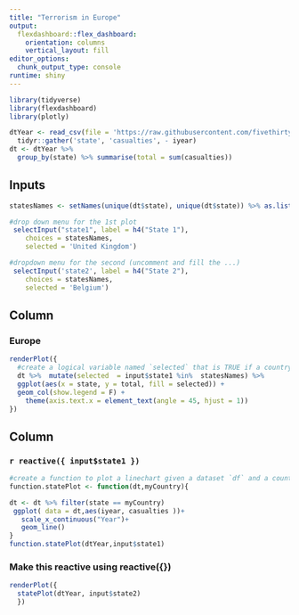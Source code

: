 ```yaml
---
title: "Terrorism in Europe"
output: 
  flexdashboard::flex_dashboard:
    orientation: columns
    vertical_layout: fill
editor_options: 
  chunk_output_type: console
runtime: shiny
---
```


```r
library(tidyverse)
library(flexdashboard)
library(plotly)
```

```r
dtYear <- read_csv(file = 'https://raw.githubusercontent.com/fivethirtyeight/data/master/terrorism/eu_terrorism_fatalities_by_country.csv') %>% 
  tidyr::gather('state', 'casualties', - iyear)
dt <- dtYear %>% 
  group_by(state) %>% summarise(total = sum(casualties))
```

Inputs {.sidebar}
-------------------------------------

```r
statesNames <- setNames(unique(dt$state), unique(dt$state)) %>% as.list()

#drop down menu for the 1st plot
 selectInput("state1", label = h4("State 1"), 
    choices = statesNames, 
    selected = 'United Kingdom')

#dropdown menu for the second (uncomment and fill the ...)
 selectInput('state2', label = h4("State 2"), 
    choices = statesNames, 
    selected = 'Belgium')
```
 


Column {data-width=650}
-----------------------------------------------------------------------

### Europe

```r

renderPlot({
  #create a logical variable named `selected` that is TRUE if a country is selected in either one of the drop-down menus and FALSE otherwise. To extract the selected value use input$selectInputID e.g., input$state1
  dt %>%  mutate(selected  = input$state1 %in%  statesNames) %>% 
  ggplot(aes(x = state, y = total, fill = selected)) +
  geom_col(show.legend = F) +
    theme(axis.text.x = element_text(angle = 45, hjust = 1)) 
})


```

Column {data-width=350}
-----------------------------------------------------------------------

### `r reactive({ input$state1 })`

```r
#create a function to plot a linechart given a dataset `df` and a country name `country`
function.statePlot <- function(dt,myCountry){

dt <- dt %>% filter(state == myCountry)
 ggplot( data = dt,aes(iyear, casualties ))+
   scale_x_continuous("Year")+
   geom_line()
}
function.statePlot(dtYear,input$state1)
```

### Make this reactive using reactive({})

```r

renderPlot({ 
  statePlot(dtYear, input$state2) 
  })
```

